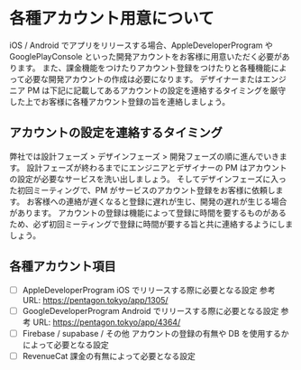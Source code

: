 # 各種アカウント用意について

iOS / Android でアプリをリリースする場合、AppleDeveloperProgram や GooglePlayConsole といった開発アカウントをお客様に用意いただく必要があります。
また、課金機能をつけたりアカウント登録をつけたりと各種機能によって必要な開発アカウントの作成は必要になります。
デザイナーまたはエンジニア PM は下記に記載してあるアカウントの設定を連絡するタイミングを厳守した上でお客様に各種アカウント登録の旨を連絡しましょう。

## アカウントの設定を連絡するタイミング

弊社では設計フェーズ > デザインフェーズ > 開発フェーズの順に進んでいきます。
設計フェーズが終わるまでにエンジニアとデザイナーの PM はアカウントの設定が必要なサービスを洗い出しましょう。
そしてデザインフェーズに入った初回ミーティングで、PM がサービスのアカウント登録をお客様に依頼します。
お客様への連絡が遅くなると登録に遅れが生じ、開発の遅れが生じる場合があります。
アカウントの登録は機能によって登録に時間を要するものがあるため、必ず初回ミーティングで登録に時間が要する旨と共に連絡するようにしましょう。

## 各種アカウント項目

- [ ] AppleDeveloperProgram
      iOS でリリースする際に必要となる設定
      参考 URL: https://pentagon.tokyo/app/1305/
- [ ] GoogleDeveloperProgram
      Android でリリースする際に必要となる設定
      参考 URL: https://pentagon.tokyo/app/4364/
- [ ] Firebase / supabase / その他
      アカウントの登録の有無や DB を使用するかによって必要となる設定
- [ ] RevenueCat
      課金の有無によって必要となる設定
